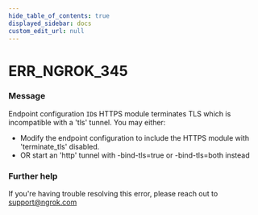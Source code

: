 ```yaml
---
hide_table_of_contents: true
displayed_sidebar: docs
custom_edit_url: null
---
```



# ERR_NGROK_345

### Message
Endpoint configuration `ID`s HTTPS module terminates TLS which is incompatible with a 'tls' tunnel. You may either:
  - Modify the endpoint configuration to include the HTTPS module with 'terminate_tls' disabled.
  - OR start an 'http' tunnel with -bind-tls=true or -bind-tls=both instead

### Further help
If you're having trouble resolving this error, please reach out to [support@ngrok.com](mailto:support@ngrok.com?subject=Help%20with%20ERR_NGROK_345)


<ErrorDetails error='err_ngrok_345' />
